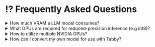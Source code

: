 
# ⁉️ Frequently Asked Questions

<details>
  <summary>How much VRAM a LLM model consumes?</summary>
  <div>By default, Tabby operates in int8 mode with CUDA, requiring approximately 8GB of VRAM for CodeLlama-7B.</div>
</details>

<details>
  <summary>What GPUs are required for reduced-precision inference (e.g int8)?</summary>
  <div>
    <ul>
      <li>int8: Compute Capability >= 7.0 or Compute Capability 6.1</li>
      <li>float16: Compute Capability >= 7.0</li>
      <li>bfloat16: Compute Capability >= 8.0</li>
    </ul>
    <p>
      To determine the mapping between the GPU card type and its compute capability, please visit <a href="https://developer.nvidia.com/cuda-gpus">this page</a>
    </p>
  </div>
</details>

<details>
  <summary>How to utilize multiple NVIDIA GPUs?</summary>
  <div>
    <p>Tabby only supports the use of a single GPU. To utilize multiple GPUs, you can initiate multiple Tabby instances and set CUDA_VISIBLE_DEVICES accordingly.</p>
  </div>
</details>

<details>
  <summary>How can I convert my own model for use with Tabby?</summary>
  <div>
    <p>Since version 0.5.0, Tabby's inference now operates entirely on llama.cpp, allowing the use of any GGUF-compatible model format with Tabby. To enhance accessibility, we have curated models that we benchmarked, available at <a href="https://github.com/TabbyML/registry-tabby">registry-tabby</a>.</p>
    <p>Users are free to fork the repository to create their own registry. If a user's registry is located at <code>https://github.com/USERNAME/registry-tabby</code>, the model ID will be <code>USERNAME/model</code>.</p>
    <p>For details on the registry format, please refer to <a href="https://github.com/TabbyML/registry-tabby/blob/main/models.json">models.json</a></p>
  </div>
</details>
